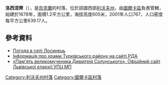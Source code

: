 {{coord|49|7|54|N|23|6|10|E|scale:100000|display=title}}

'''洛西涅齊'''（{{lang-uk|Лосинець}}），是[[烏克蘭|烏克蘭]]的村落，位於該國西部[[利沃夫州|利沃夫州]]，由[[圖爾卡區|圖爾卡區]]負責管轄，始建於1678年，面積1.2平方公里，海拔高度605米，2001年人口767，人口密度每平方公里639.17人。

==參考資料==
* [http://weather.in.ua/ua/l'vovskaja/13858 Погода в селі Лосинець] {{Wayback|url=http://weather.in.ua/ua/l%27vovskaja/13858 |date=20200517075042 }}
* [http://turka-rda.gov.ua/turkivschyna-turystychna/1284-2/ Інформація про храми Турківського району на сайті РДА] {{Wayback|url=http://turka-rda.gov.ua/turkivschyna-turystychna/1284-2/ |date=20161006031122 }}
* [https://web.archive.org/web/20131109010205/http://www.upc.lviv.ua/index.php?option=com_content&view=article&id=1572%3A2013-11-08-20-18-21&catid=5%3A2011-02-09-21-01-23&Itemid=2&lang=ru «Пам'ять великомученика Димитрія Солунського». Офіційний сайт Львівської єпархії УПЦ МП]

{{DEFAULTSORT:Лосинець}}
[[Category:利沃夫州村落|Category:利沃夫州村落]]
[[Category:圖爾卡區村落|Category:圖爾卡區村落]]


{{Lviv-geo-stub}}
